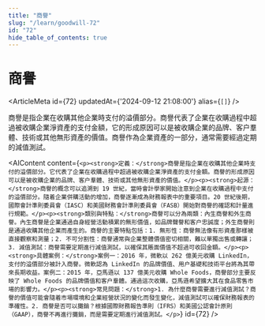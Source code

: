 ```yaml
---
title: "商譽"
slug: "/learn/goodwill-72"
id: "72"
hide_table_of_contents: true
---
```



# 商譽

<ArticleMeta id={72} updatedAt={'2024-09-12 21:08:00'} alias={`[]`} />
<div className='border-solid border-b border-t-0 my-4 border-[var(--ifm-color-gray-300)]' />

商譽是指企業在收購其他企業時支付的溢價部分。商譽代表了企業在收購過程中超過被收購企業淨資產的支付金額，它的形成原因可以是被收購企業的品牌、客户羣體、技術或其他無形資產的價值。商譽作為企業資產的一部分，通常需要經過定期的減值測試。

<AIContent content={`<p><strong>定義：</strong>商譽是指企業在收購其他企業時支付的溢價部分。它代表了企業在收購過程中超過被收購企業淨資產的支付金額。商譽的形成原因可以是被收購企業的品牌、客户羣體、技術或其他無形資產的價值。</p><p><strong>起源：</strong>商譽的概念可以追溯到 19 世紀，當時會計學家開始注意到企業在收購過程中支付的溢價部分。隨着企業併購活動的增加，商譽逐漸成為財務報表中的重要項目。20 世紀後期，國際會計準則委員會（IASC）和美國財務會計準則委員會（FASB）開始對商譽的確認和計量進行規範。</p><p><strong>類別與特點：</strong>商譽可以分為兩類：內生商譽和外生商譽。內生商譽是企業通過自身經營活動積累的無形價值，如品牌聲譽和客户忠誠度；外生商譽則是通過收購其他企業而產生的。商譽的主要特點包括：1. 無形性：商譽無法像有形資產那樣被直接觀察和測量；2. 不可分割性：商譽通常與企業整體價值密切相關，難以單獨出售或轉讓；3. 減值測試：商譽需要定期進行減值測試，以確保其賬面價值不超過可收回金額。</p><p><strong>具體案例：</strong>案例一：2016 年，微軟以 262 億美元收購 LinkedIn，支付的溢價部分被計入商譽。微軟認為 LinkedIn 的品牌價值、用户基礎和技術平台將為其帶來長期收益。案例二：2015 年，亞馬遜以 137 億美元收購 Whole Foods，商譽部分主要反映了 Whole Foods 的品牌價值和客户羣體。通過這次收購，亞馬遜希望擴大其在食品零售市場的影響力。</p><p><strong>常見問題：</strong>1. 為什麼商譽需要進行減值測試？商譽的價值可能會隨着市場環境和企業經營狀況的變化而發生變化，減值測試可以確保財務報表的準確性。2. 商譽是否可以攤銷？根據國際財務報告準則（IFRS）和美國公認會計原則（GAAP），商譽不再進行攤銷，而是需要定期進行減值測試。</p>`} id={72} />
